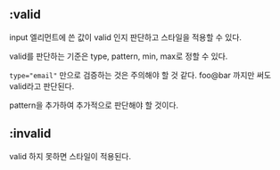 ## :valid

input 엘리먼트에 쓴 값이 valid 인지 판단하고 스타일을 적용할 수 있다.

valid를 판단하는 기준은 type, pattern, min, max로 정할 수 있다.

`type="email"` 만으로 검증하는 것은 주의해야 할 것 같다. foo@bar 까지만 써도 valid라고 판단된다.

pattern을 추가하여 추가적으로 판단해야 할 것이다.

## :invalid

valid 하지 못하면 스타일이 적용된다.
